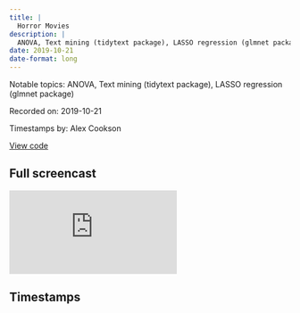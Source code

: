 ```yaml
---
title: |
  Horror Movies
description: |
  ANOVA, Text mining (tidytext package), LASSO regression (glmnet package)
date: 2019-10-21
date-format: long
---
```


Notable topics: ANOVA, Text mining (tidytext package), LASSO regression (glmnet package)

Recorded on: 2019-10-21

Timestamps by: Alex Cookson

[View code](https://github.com/dgrtwo/data-screencasts/blob/master/horror-movie-ratings.Rmd)

## Full screencast

<iframe class="video" src="https://www.youtube.com/embed/yFRSTlk3kRQ" title="YouTube video player" frameborder="0" allow="accelerometer; autoplay; clipboard-write; encrypted-media; gyroscope; picture-in-picture" allowfullscreen></iframe>

## Timestamps

<script id="timestamps" type="application-json">[{"timestamp_with_hours":"0:4:15","description":"Extracting digits (release year) from character string using regex, along with good explanation of extract function","functions":"extract","timestamp_sec":255},{"timestamp_with_hours":"0:8:00","description":"Quick check on why parse_number is unable to parse some values -- is it because they are NA or some other reason?","functions":"parse_number","timestamp_sec":480},{"timestamp_with_hours":"0:9:45","description":"Visually investigating correlation between budget and rating","timestamp_sec":585},{"timestamp_with_hours":"0:11:50","description":"Investigating correlation between MPAA rating (PG-13, R, etc.) and rating using boxplots","timestamp_sec":710},{"timestamp_with_hours":"0:12:50","description":"Using pull function to quickly check levels of a factor","functions":"pull","timestamp_sec":770},{"timestamp_with_hours":"0:13:30","description":"Using ANOVA to check difference of variation within groups (MPAA rating) than between groups","timestamp_sec":810},{"timestamp_with_hours":"0:15:40","description":"Separating genre using separate_rows function (instead of str_split and unnest)","functions":"separate_rows","timestamp_sec":940},{"timestamp_with_hours":"0:18:00","description":"Removing boilerplate \"Directed by...\" and \"With...\" part of plot variable and isolating plot, first using regex, then by using separate function with periods as separator","functions":"separate","timestamp_sec":1080},{"timestamp_with_hours":"0:20:40","description":"Unnesting word tokens, removing stop words, and counting appearances","timestamp_sec":1240},{"timestamp_with_hours":"0:21:20","description":"Aggregating by word to find words that appear in high- or low-rated movies","timestamp_sec":1280},{"timestamp_with_hours":"0:23:00","description":"Discussing potential confounding factors for ratings associated with specific words","timestamp_sec":1380},{"timestamp_with_hours":"0:24:50","description":"Searching for duplicated movie titles","timestamp_sec":1490},{"timestamp_with_hours":"0:25:50","description":"De-duping using distinct function","timestamp_sec":1550},{"timestamp_with_hours":"0:26:55","description":"Loading in and explaining glmnet package","packages":"glmnet","timestamp_sec":1615},{"timestamp_with_hours":"0:28:00","description":"Using movie titles to pull out ratings using rownmaes and match functions to create an index of which rating to pull out of the original dataset","timestamp_sec":1680},{"timestamp_with_hours":"0:29:10","description":"Actually using glmnet function to create lasso model","timestamp_sec":1750},{"timestamp_with_hours":"0:34:05","description":"Showing built-in plot of lasso lambda against mean-squared error","timestamp_sec":2045},{"timestamp_with_hours":"0:37:05","description":"Explaining when certain terms appeared in the lasso model as the lambda value dropped","timestamp_sec":2225},{"timestamp_with_hours":"0:41:10","description":"Gathering all variables except for title, so that the dataset is very tall","timestamp_sec":2470},{"timestamp_with_hours":"0:42:35","description":"Using unite function to combine two variables (better alternative to paste)","functions":"unite","timestamp_sec":2555},{"timestamp_with_hours":"0:45:45","description":"Creating a new lasso with tons of new variables other than plot words","timestamp_sec":2745}]</script>
